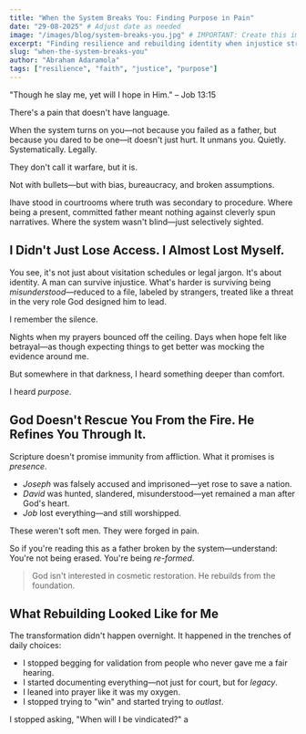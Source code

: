 ```yaml
---
title: "When the System Breaks You: Finding Purpose in Pain"
date: "29-08-2025" # Adjust date as needed
image: "/images/blog/system-breaks-you.jpg" # IMPORTANT: Create this image or use a placeholder
excerpt: "Finding resilience and rebuilding identity when injustice strikes fathers."
slug: "when-the-system-breaks-you"
author: "Abraham Adaramola"
tags: ["resilience", "faith", "justice", "purpose"]
---
```


"Though he slay me, yet will I hope in Him." – Job 13:15

There's a pain that doesn't have language.

When the system turns on you—not because you failed as a father, but because you dared to be one—it doesn't just hurt. It unmans you. Quietly. Systematically. Legally.

They don't call it warfare, but it is.

Not with bullets—but with bias, bureaucracy, and broken assumptions.

Ihave stood in courtrooms where truth was secondary to procedure. Where being a present, committed father meant nothing against cleverly spun narratives. Where the system wasn't blind—just selectively sighted.

## I Didn't Just Lose Access. I Almost Lost Myself.

You see, it's not just about visitation schedules or legal jargon. It's about identity. A man can survive injustice. What's harder is surviving being *misunderstood*—reduced to a file, labeled by strangers, treated like a threat in the very role God designed him to lead.

I remember the silence.

Nights when my prayers bounced off the ceiling. Days when hope felt like betrayal—as though expecting things to get better was mocking the evidence around me.

But somewhere in that darkness, I heard something deeper than comfort.

I heard *purpose*.

## God Doesn't Rescue You From the Fire. He Refines You Through It.

Scripture doesn't promise immunity from affliction. What it promises is *presence*.

- *Joseph* was falsely accused and imprisoned—yet rose to save a nation.  
- *David* was hunted, slandered, misunderstood—yet remained a man after God's heart.  
- *Job* lost everything—and still worshipped.  

These weren't soft men. They were forged in pain.

So if you're reading this as a father broken by the system—understand: You're not being erased. You're being *re-formed*.

> God isn't interested in cosmetic restoration. He rebuilds from the foundation.

## What Rebuilding Looked Like for Me

The transformation didn't happen overnight. It happened in the trenches of daily choices:

- I stopped begging for validation from people who never gave me a fair hearing.  
- I started documenting everything—not just for court, but for *legacy*.  
- I leaned into prayer like it was my oxygen.  
- I stopped trying to "win" and started trying to *outlast*.  

I stopped asking, "When will I be vindicated?" a